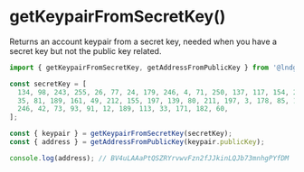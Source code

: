 # getKeypairFromSecretKey()

Returns an account keypair from a secret key, needed when you have a secret key but not the public key related.

```typescript
import { getKeypairFromSecretKey, getAddressFromPublicKey } from '@lndgalante/solutils';

const secretKey = [
  134, 98, 243, 255, 26, 77, 24, 179, 246, 4, 71, 250, 137, 117, 154, 223, 245, 56, 40, 129, 83, 9, 251, 155, 79, 73,
  35, 81, 189, 161, 49, 212, 155, 197, 139, 80, 211, 197, 3, 178, 85, 182, 49, 34, 74, 63, 90, 80, 117, 115, 67, 185,
  246, 42, 73, 93, 91, 12, 189, 113, 33, 171, 182, 60,
];

const { keypair } = getKeypairFromSecretKey(secretKey);
const { address } = getAddressFromPublicKey(keypair.publicKey);

console.log(address); // BV4uLAAaPtQSZRYrvwvFzn2fJJkinLQJb73mnhgPYfDM
```
